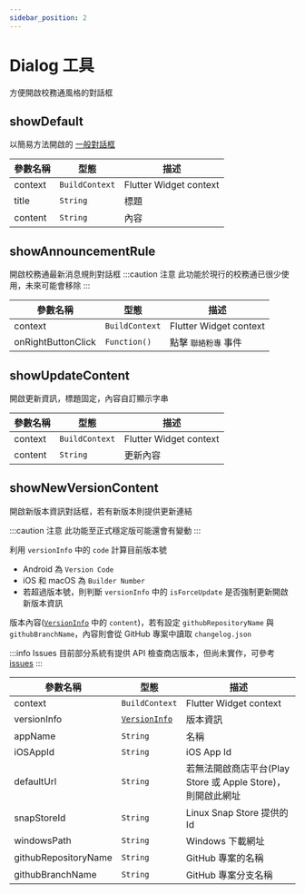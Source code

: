 ```yaml
---
sidebar_position: 2
---
```


# Dialog 工具

方便開啟校務通風格的對話框

## showDefault

以簡易方法開啟的 [一般對話框](../api-widgets/default-dialog)

| 參數名稱                         | 型態                             | 描述                             |
| ------------------------------- | ------------------------------- | ------------------------------- |
| context | `BuildContext` | Flutter Widget context |
| title | `String` | 標題 |
| content | `String` | 內容 |

## showAnnouncementRule

開啟校務通最新消息規則對話框
:::caution 注意
此功能於現行的校務通已很少使用，未來可能會移除
:::

| 參數名稱                         | 型態                             | 描述                             |
| ------------------------------- | ------------------------------- | ------------------------------- |
| context | `BuildContext` | Flutter Widget context |
| onRightButtonClick | `Function()` | 點擊 `聯絡粉專` 事件 |

## showUpdateContent

開啟更新資訊，標題固定，內容自訂顯示字串

| 參數名稱                         | 型態                             | 描述                             |
| ------------------------------- | ------------------------------- | ------------------------------- |
| context | `BuildContext` | Flutter Widget context |
| content | `String` | 更新內容 |

## showNewVersionContent

開啟新版本資訊對話框，若有新版本則提供更新連結

:::caution 注意
此功能至正式穩定版可能還會有變動
:::

利用 `versionInfo` 中的 `code` 計算目前版本號
 - Android 為 `Version Code`
 - iOS 和 macOS 為 `Builder Number`
 - 若超過版本號，則判斷 `versionInfo` 中的 `isForceUpdate` 是否強制更新開啟新版本資訊

版本內容([`VersionInfo`](../api-models/version-info) 中的 `content`)，若有設定 `githubRepositoryName` 與 `githubBranchName`，內容則會從 GitHub 專案中讀取 `changelog.json`

:::info Issues
目前部分系統有提供 API 檢查商店版本，但尚未實作，可參考 [issues](https://github.com/abc873693/ap_common/issues/22)
:::

| 參數名稱                         | 型態                             | 描述                             |
| ------------------------------- | ------------------------------- | ------------------------------- |
| context | `BuildContext` | Flutter Widget context |
| versionInfo | [`VersionInfo`](../api-models/version-info) | 版本資訊 |
| appName | `String` |  名稱 |
| iOSAppId | `String` | iOS App Id |
| defaultUrl | `String` | 若無法開啟商店平台(Play Store 或 Apple Store)，則開啟此網址 |
| snapStoreId | `String` | Linux Snap Store 提供的 Id |
| windowsPath | `String` | Windows 下載網址 |
| githubRepositoryName | `String` | GitHub 專案的名稱 |
| githubBranchName | `String` | GitHub 專案分支名稱 |